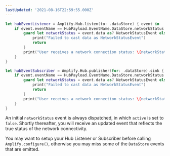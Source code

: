 ```yaml
---
lastUpdated: '2021-08-16T22:59:55.000Z'
---
```

<BlockSwitcher>

<Block name="Listener (iOS 11+)">

```swift
let hubEventListener = Amplify.Hub.listen(to: .dataStore) { event in
    if event.eventName == HubPayload.EventName.DataStore.networkStatus {
        guard let networkStatus = event.data as? NetworkStatusEvent else {
            print("Failed to cast data as NetworkStatusEvent")
            return
        }
        print("User receives a network connection status: \(networkStatus.active)")
    }
}
```

</Block>

<Block name="Combine (iOS 13+)">

```swift
let hubEventSubscriber = Amplify.Hub.publisher(for: .dataStore).sink { event in
    if event.eventName == HubPayload.EventName.DataStore.networkStatus {
        guard let networkStatus = event.data as? NetworkStatusEvent else {
            print("Failed to cast data as NetworkStatusEvent")
            return
        }
        print("User receives a network connection status: \(networkStatus.active)")
    }
}
```

</Block>

</BlockSwitcher>

<Callout>

An initial `networkStatus` event is always dispatched, in which `active` is set to `false`. Shortly thereafter, you will receive an updated event that reflects the true status of the network connectivity.

</Callout>

<Callout>

You may want to setup your Hub Listener or Subscriber before calling `Amplify.configure()`, otherwise you may miss some of the `DataStore` events that are emitted.

</Callout>
